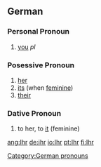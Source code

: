==German==

===Personal Pronoun===
# [[you]] ''pl''
===Posessive Pronoun===

# [[her]]
# [[its]] (when [[feminine]])
# [[their]]

===Dative Pronoun===

# to her, to [[it]] (feminine)

[[Category:German pronouns]]

[[ang:Ihr]]
[[de:ihr]]
[[io:Ihr]]
[[pt:Ihr]]
[[fi:Ihr]]